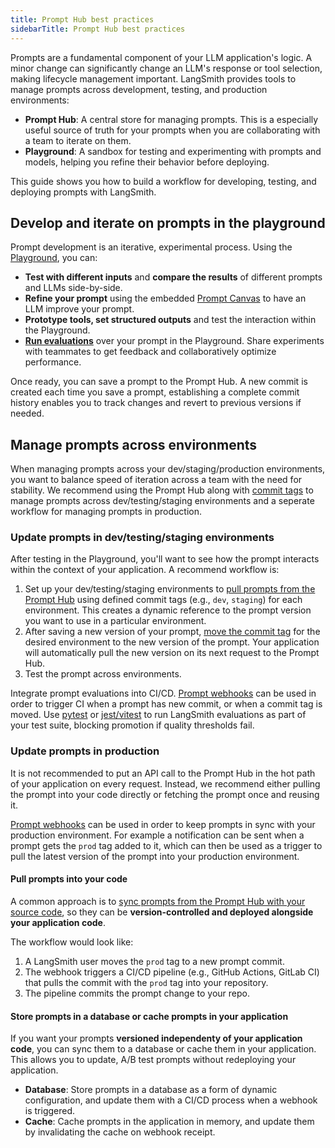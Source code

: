 ```yaml
---
title: Prompt Hub best practices
sidebarTitle: Prompt Hub best practices
---
```


Prompts are a fundamental component of your LLM application's logic. A minor change can significantly change an LLM's response or tool selection, making lifecycle management important. LangSmith provides tools to manage prompts across development, testing, and production environments:

- **Prompt Hub**: A central store for managing prompts. This is a especially useful source of truth for your prompts when you are collaborating with a team to iterate on them.
- **Playground**: A sandbox for testing and experimenting with prompts and models, helping you refine their behavior before deploying.

This guide shows you how to build a workflow for developing, testing, and deploying prompts with LangSmith.

## Develop and iterate on prompts in the playground

Prompt development is an iterative, experimental process. Using the [Playground](/prompt_engineering/how_to_guides#playground), you can:
- **Test with different inputs** and **compare the results** of different prompts and LLMs side-by-side.
- **Refine your prompt** using the embedded [Prompt Canvas](/prompt_engineering/how_to_guides/prompt_canvas) to have an LLM improve your prompt.
- **Prototype tools, set structured outputs** and test the interaction within the Playground.
- **[Run evaluations](/langsmith/run-evaluation-from-prompt-playground)** over your prompt in the Playground. Share experiments with teammates to get feedback and collaboratively optimize performance.

Once ready, you can save a prompt to the Prompt Hub. A new commit is created each time you save a prompt, establishing a complete commit history enables you to track changes and revert to previous versions if needed.

## Manage prompts across environments

When managing prompts across your dev/staging/production environments, you want to balance speed of iteration across a team with the need for stability. We recommend using the Prompt Hub along with [commit tags](/langsmith/manage-prompts#commit-tags) to manage prompts across dev/testing/staging environments and a seperate workflow for managing prompts in production.

### Update prompts in dev/testing/staging environments

After testing in the Playground, you'll want to see how the prompt interacts within the context of your application. A recommend workflow is:

1. Set up your dev/testing/staging environments to [pull prompts from the Prompt Hub](/langsmith/manage-prompts-programmatically#pull-a-prompt) using defined commit tags (e.g., `dev`, `staging`) for each environment. This creates a dynamic reference to the prompt version you want to use in a particular environment.
2. After saving a new version of your prompt, [move the commit tag](/langsmith/manage-prompts#move-a-tag) for the desired environment to the new version of the prompt. Your application will automatically pull the new version on its next request to the Prompt Hub.
3. Test the prompt across environments.

<Tip> Integrate prompt evaluations into CI/CD. [Prompt webhooks](/langsmith/manage-prompts#configure-a-webhook) can be used in order to trigger CI when a prompt has new commit, or when a commit tag is moved. Use [pytest](/langsmith/pytest) or [jest/vitest](/langsmith/vitest-jest) to run LangSmith evaluations as part of your test suite, blocking promotion if quality thresholds fail. </Tip>

### Update prompts in production

<Warning> It is not recommended to put an API call to the Prompt Hub in the hot path of your application on every request. Instead, we recommend either pulling the prompt into your code directly or fetching the prompt once and reusing it. </Warning>

[Prompt webhooks](/langsmith/manage-prompts#configure-a-webhook) can be used in order to keep prompts in sync with your production environment. For example a notification can be sent when a prompt gets the `prod` tag added to it, which can then be used as a trigger to pull the latest version of the prompt into your production environment.

#### Pull prompts into your code

A common approach is to [sync prompts from the Prompt Hub with your source code](/langsmith/prompt-commit), so they can be **version-controlled and deployed alongside your application code**.

The workflow would look like:
1. A LangSmith user moves the `prod` tag to a new prompt commit.
2. The webhook triggers a CI/CD pipeline (e.g., GitHub Actions, GitLab CI) that pulls the commit with the `prod` tag into your repository.
3. The pipeline commits the prompt change to your repo.


#### Store prompts in a database or cache prompts in your application

If you want your prompts **versioned independenty of your application code**, you can sync them to a database or cache them in your application. This allows you to update, A/B test prompts without redeploying your application.

- **Database**: Store prompts in a database as a form of dynamic configuration, and update them with a CI/CD process when a webhook is triggered.
- **Cache**: Cache prompts in the application in memory, and update them by invalidating the cache on webhook receipt.
